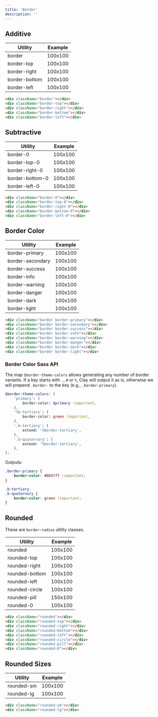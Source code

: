 ```yaml
---
title: 'Border'
description: ''
---
```


## Additive

<div className="sheet-example">
	<div className="table-responsive">
		<table className="table table-autofit">
			<thead>
				<tr>
					<th className="table-cell-minw-150">Utility</th>
					<th className="table-cell-expand">Example</th>
				</tr>
			</thead>
			<tbody>
				<tr>
					<td className="table-cell-minw-150">border</td>
					<td className="table-cell-expand">
						<div
							className="border"
							style={{
								width: '100px',
								height: '100px',
								backgroundColor: '#f9f9f9',
								display: 'flex',
								alignItems: 'center',
								justifyContent: 'center',
							}}
						>
							100x100
						</div>
					</td>
				</tr>
				<tr>
					<td className="table-cell-minw-150">border-top</td>
					<td className="table-cell-expand">
						<div
							className="border-top"
							style={{
								width: '100px',
								height: '100px',
								backgroundColor: '#f9f9f9',
								display: 'flex',
								alignItems: 'center',
								justifyContent: 'center',
							}}
						>
							100x100
						</div>
					</td>
				</tr>
				<tr>
					<td className="table-cell-minw-150">border-right</td>
					<td className="table-cell-expand">
						<div
							className="border-right"
							style={{
								width: '100px',
								height: '100px',
								backgroundColor: '#f9f9f9',
								display: 'flex',
								alignItems: 'center',
								justifyContent: 'center',
							}}
						>
							100x100
						</div>
					</td>
				</tr>
				<tr>
					<td className="table-cell-minw-150">border-bottom</td>
					<td className="table-cell-expand">
						<div
							className="border-bottom"
							style={{
								width: '100px',
								height: '100px',
								backgroundColor: '#f9f9f9',
								display: 'flex',
								alignItems: 'center',
								justifyContent: 'center',
							}}
						>
							100x100
						</div>
					</td>
				</tr>
				<tr>
					<td className="table-cell-minw-150">border-left</td>
					<td className="table-cell-expand">
						<div
							className="border-left"
							style={{
								width: '100px',
								height: '100px',
								backgroundColor: '#f9f9f9',
								display: 'flex',
								alignItems: 'center',
								justifyContent: 'center',
							}}
						>
							100x100
						</div>
					</td>
				</tr>
			</tbody>
		</table>
	</div>
</div>

```html
<div className="border"></div>
<div className="border-top"></div>
<div className="border-right"></div>
<div className="border-bottom"></div>
<div className="border-left"></div>
```

## Subtractive

<div className="sheet-example">
	<div className="table-responsive">
		<table className="table table-autofit">
			<thead>
				<tr>
					<th className="table-cell-minw-150">Utility</th>
					<th className="table-cell-expand">Example</th>
				</tr>
			</thead>
			<tbody>
				<tr>
					<td className="table-cell-minw-150">border-0</td>
					<td className="table-cell-expand">
						<div
							className="border-0"
							style={{
								width: '100px',
								height: '100px',
								backgroundColor: '#f9f9f9',
								border: '0.0625rem solid #e7e7ed',
								display: 'flex',
								alignItems: 'center',
								justifyContent: 'center',
							}}
						>
							100x100
						</div>
					</td>
				</tr>
				<tr>
					<td className="table-cell-minw-150">border-top-0</td>
					<td className="table-cell-expand">
						<div
							className="border-top-0"
							style={{
								width: '100px',
								height: '100px',
								backgroundColor: '#f9f9f9',
								border: '0.0625rem solid #e7e7ed',
								display: 'flex',
								alignItems: 'center',
								justifyContent: 'center',
							}}
						>
							100x100
						</div>
					</td>
				</tr>
				<tr>
					<td className="table-cell-minw-150">border-right-0</td>
					<td className="table-cell-expand">
						<div
							className="border-right-0"
							style={{
								width: '100px',
								height: '100px',
								backgroundColor: '#f9f9f9',
								border: '0.0625rem solid #e7e7ed',
								display: 'flex',
								alignItems: 'center',
								justifyContent: 'center',
							}}
						>
							100x100
						</div>
					</td>
				</tr>
				<tr>
					<td className="table-cell-minw-150">border-bottom-0</td>
					<td className="table-cell-expand">
						<div
							className="border-bottom-0"
							style={{
								width: '100px',
								height: '100px',
								backgroundColor: '#f9f9f9',
								border: '0.0625rem solid #e7e7ed',
								display: 'flex',
								alignItems: 'center',
								justifyContent: 'center',
							}}
						>
							100x100
						</div>
					</td>
				</tr>
				<tr>
					<td className="table-cell-minw-150">border-left-0</td>
					<td className="table-cell-expand">
						<div
							className="border-left-0"
							style={{
								width: '100px',
								height: '100px',
								backgroundColor: '#f9f9f9',
								border: '0.0625rem solid #e7e7ed',
								display: 'flex',
								alignItems: 'center',
								justifyContent: 'center',
							}}
						>
							100x100
						</div>
					</td>
				</tr>
			</tbody>
		</table>
	</div>
</div>

```html
<div className="border-0"></div>
<div className="border-top-0"></div>
<div className="border-right-0"></div>
<div className="border-bottom-0"></div>
<div className="border-left-0"></div>
```

## Border Color

<div className="sheet-example">
	<div className="table-responsive">
		<table className="table table-autofit">
			<thead>
				<tr>
					<th className="table-cell-minw-150">Utility</th>
					<th className="table-cell-expand">Example</th>
				</tr>
			</thead>
			<tbody>
				<tr>
					<td className="table-cell-minw-150">border-primary</td>
					<td className="table-cell-expand">
						<div
							className="border border-primary"
							style={{
								width: '100px',
								height: '100px',
								backgroundColor: '#f9f9f9',
								display: 'flex',
								alignItems: 'center',
								justifyContent: 'center',
							}}
						>
							100x100
						</div>
					</td>
				</tr>
				<tr>
					<td className="table-cell-minw-150">border-secondary</td>
					<td className="table-cell-expand">
						<div
							className="border border-secondary"
							style={{
								width: '100px',
								height: '100px',
								backgroundColor: '#f9f9f9',
								display: 'flex',
								alignItems: 'center',
								justifyContent: 'center',
							}}
						>
							100x100
						</div>
					</td>
				</tr>
				<tr>
					<td className="table-cell-minw-150">border-success</td>
					<td className="table-cell-expand">
						<div
							className="border border-success"
							style={{
								width: '100px',
								height: '100px',
								backgroundColor: '#f9f9f9',
								display: 'flex',
								alignItems: 'center',
								justifyContent: 'center',
							}}
						>
							100x100
						</div>
					</td>
				</tr>
				<tr>
					<td className="table-cell-minw-150">border-info</td>
					<td className="table-cell-expand">
						<div
							className="border border-info"
							style={{
								width: '100px',
								height: '100px',
								backgroundColor: '#f9f9f9',
								display: 'flex',
								alignItems: 'center',
								justifyContent: 'center',
							}}
						>
							100x100
						</div>
					</td>
				</tr>
				<tr>
					<td className="table-cell-minw-150">border-warning</td>
					<td className="table-cell-expand">
						<div
							className="border border-warning"
							style={{
								width: '100px',
								height: '100px',
								backgroundColor: '#f9f9f9',
								display: 'flex',
								alignItems: 'center',
								justifyContent: 'center',
							}}
						>
							100x100
						</div>
					</td>
				</tr>
				<tr>
					<td className="table-cell-minw-150">border-danger</td>
					<td className="table-cell-expand">
						<div
							className="border border-danger"
							style={{
								width: '100px',
								height: '100px',
								backgroundColor: '#f9f9f9',
								display: 'flex',
								alignItems: 'center',
								justifyContent: 'center',
							}}
						>
							100x100
						</div>
					</td>
				</tr>
				<tr>
					<td className="table-cell-minw-150">border-dark</td>
					<td className="table-cell-expand">
						<div
							className="border border-dark"
							style={{
								width: '100px',
								height: '100px',
								backgroundColor: '#f9f9f9',
								display: 'flex',
								alignItems: 'center',
								justifyContent: 'center',
							}}
						>
							100x100
						</div>
					</td>
				</tr>
				<tr>
					<td className="table-cell-minw-150">border-light</td>
					<td className="table-cell-expand">
						<div
							className="border border-light"
							style={{
								width: '100px',
								height: '100px',
								backgroundColor: '#f9f9f9',
								display: 'flex',
								alignItems: 'center',
								justifyContent: 'center',
							}}
						>
							100x100
						</div>
					</td>
				</tr>
			</tbody>
		</table>
	</div>
</div>

```html
<div className="border border-primary"></div>
<div className="border border-secondary"></div>
<div className="border border-success"></div>
<div className="border border-info"></div>
<div className="border border-warning"></div>
<div className="border border-danger"></div>
<div className="border border-dark"></div>
<div className="border border-light"></div>
```

### Border Color Sass API

The map `$border-theme-colors` allows generating any number of border variants. If a key starts with `.`, `#` or `%`, Clay will output it as is, otherwise we will prepend `.border-` to the key (e.g., `.border-primary`).

```scss
$border-theme-colors: (
	'primary': (
		border-color: $primary !important,
	),
	'%b-tertiary': (
		border-color: green !important,
	),
	'.b-tertiary': (
		extend: '%border-tertiary',
	),
	'.b-quaternary': (
		extend: '%border-tertiary',
	),
);
```

Outputs:

```css
.border-primary {
	border-color: #0b5fff !important;
}

.b-tertiary,
.b-quaternary {
	border-color: green !important;
}
```

## Rounded

These are `border-radius` utility classes.

<div className="sheet-example">
	<div className="table-responsive">
		<table className="table table-autofit">
			<thead>
				<tr>
					<th className="table-cell-minw-150">Utility</th>
					<th className="table-cell-expand">Example</th>
				</tr>
			</thead>
			<tbody>
				<tr>
					<td className="table-cell-minw-150">rounded</td>
					<td className="table-cell-expand">
						<div
							className="border rounded"
							style={{
								width: '100px',
								height: '100px',
								backgroundColor: '#f9f9f9',
								display: 'flex',
								alignItems: 'center',
								justifyContent: 'center',
							}}
						>
							100x100
						</div>
					</td>
				</tr>
				<tr>
					<td className="table-cell-minw-150">rounded-top</td>
					<td className="table-cell-expand">
						<div
							className="border rounded-top"
							style={{
								width: '100px',
								height: '100px',
								backgroundColor: '#f9f9f9',
								display: 'flex',
								alignItems: 'center',
								justifyContent: 'center',
							}}
						>
							100x100
						</div>
					</td>
				</tr>
				<tr>
					<td className="table-cell-minw-150">rounded-right</td>
					<td className="table-cell-expand">
						<div
							className="border rounded-right"
							style={{
								width: '100px',
								height: '100px',
								backgroundColor: '#f9f9f9',
								display: 'flex',
								alignItems: 'center',
								justifyContent: 'center',
							}}
						>
							100x100
						</div>
					</td>
				</tr>
				<tr>
					<td className="table-cell-minw-150">rounded-bottom</td>
					<td className="table-cell-expand">
						<div
							className="border rounded-bottom"
							style={{
								width: '100px',
								height: '100px',
								backgroundColor: '#f9f9f9',
								display: 'flex',
								alignItems: 'center',
								justifyContent: 'center',
							}}
						>
							100x100
						</div>
					</td>
				</tr>
				<tr>
					<td className="table-cell-minw-150">rounded-left</td>
					<td className="table-cell-expand">
						<div
							className="border rounded-left"
							style={{
								width: '100px',
								height: '100px',
								backgroundColor: '#f9f9f9',
								display: 'flex',
								alignItems: 'center',
								justifyContent: 'center',
							}}
						>
							100x100
						</div>
					</td>
				</tr>
				<tr>
					<td className="table-cell-minw-150">rounded-circle</td>
					<td className="table-cell-expand">
						<div
							className="border rounded-circle"
							style={{
								width: '100px',
								height: '100px',
								backgroundColor: '#f9f9f9',
								display: 'flex',
								alignItems: 'center',
								justifyContent: 'center',
							}}
						>
							100x100
						</div>
					</td>
				</tr>
				<tr>
					<td className="table-cell-minw-150">rounded-pill</td>
					<td className="table-cell-expand">
						<div
							className="border rounded-pill"
							style={{
								width: '150px',
								height: '100px',
								backgroundColor: '#f9f9f9',
								display: 'flex',
								alignItems: 'center',
								justifyContent: 'center',
							}}
						>
							150x100
						</div>
					</td>
				</tr>
				<tr>
					<td className="table-cell-minw-150">rounded-0</td>
					<td className="table-cell-expand">
						<div
							className="border rounded-0"
							style={{
								width: '100px',
								height: '100px',
								backgroundColor: '#f9f9f9',
								display: 'flex',
								alignItems: 'center',
								justifyContent: 'center',
							}}
						>
							100x100
						</div>
					</td>
				</tr>
			</tbody>
		</table>
	</div>
</div>

```html
<div className="rounded"></div>
<div className="rounded-top"></div>
<div className="rounded-right"></div>
<div className="rounded-bottom"></div>
<div className="rounded-left"></div>
<div className="rounded-circle"></div>
<div className="rounded-pill"></div>
<div className="rounded-0"></div>
```

## Rounded Sizes

<div className="sheet-example">
	<div className="table-responsive">
		<table className="table table-autofit">
			<thead>
				<tr>
					<th className="table-cell-minw-150">Utility</th>
					<th className="table-cell-expand">Example</th>
				</tr>
			</thead>
			<tbody>
				<tr>
					<td className="table-cell-minw-150">rounded-sm</td>
					<td className="table-cell-expand">
						<div
							className="border rounded-sm"
							style={{
								width: '100px',
								height: '100px',
								backgroundColor: '#f9f9f9',
								display: 'flex',
								alignItems: 'center',
								justifyContent: 'center',
							}}
						>
							100x100
						</div>
					</td>
				</tr>
				<tr>
					<td className="table-cell-minw-150">rounded-lg</td>
					<td className="table-cell-expand">
						<div
							className="border rounded-lg"
							style={{
								width: '100px',
								height: '100px',
								backgroundColor: '#f9f9f9',
								display: 'flex',
								alignItems: 'center',
								justifyContent: 'center',
							}}
						>
							100x100
						</div>
					</td>
				</tr>
			</tbody>
		</table>
	</div>
</div>

```html
<div className="rounded-sm"></div>
<div className="rounded-lg"></div>
```
